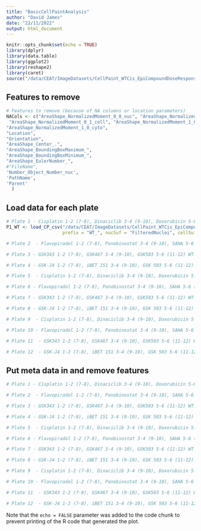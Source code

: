 ```yaml
---
title: "BasicCellPaintAnalysis"
author: "David James"
date: "22/11/2022"
output: html_document
---
```


```r
knitr::opts_chunk$set(echo = TRUE)
library(dplyr)
library(data.table)
library(ggplot2)
library(reshape2)
library(caret)
source("/data/CEAT/ImageDatasets/CellPaint_WTCis_EpiCompoundDoseResponse/RScripts_011122/cellPaintFunctions.r")
```

## Features to remove
```r
# Features to remove (because of NA columns or location parameters)
NACols <- c("AreaShape_NormalizedMoment_0_0_nuc", "AreaShape_NormalizedMoment_0_1_nuc",  "AreaShape_NormalizedMoment_1_0_nuc",  "AreaShape_NormalizedMoment_0_0_cell",
 "AreaShape_NormalizedMoment_0_1_cell", "AreaShape_NormalizedMoment_1_0_cell", "AreaShape_NormalizedMoment_0_0_cyto", "AreaShape_NormalizedMoment_0_1_cyto",
"AreaShape_NormalizedMoment_1_0_cyto",
"Location",
"Orientation",
"AreaShape_Center_.",
"AreaShape_BoundingBoxMaximum_",
"AreaShape_BoundingBoxMinimum_",
"AreaShape_EulerNumber_",
#"FileName",
'Number_Object_Number_nuc', 
'PathName', 
'Parent'
  )
```

## Load data for each plate
```r
# Plate 1 - Cisplatin 1-2 (7-8), Dinaciclib 3-4 (9-10), Doxorubicin 5-6 (11-12) WT left, Cis Right
P1_WT <- load_CP_csv("/data/CEAT/ImageDatasets/CellPaint_WTCis_EpiCompoundDoseResponse/CellProfilerOutputs/headlessTest/P1/P1_Results/", 
                     prefix = "WT_", nucSuf = "FilteredNuclei", cellSuf = "Cell", cytoSuf = "Cytoplasm")

# Plate 2  - Flavopiradol 1-2 (7-8), Panobinostat 3-4 (9-10), SAHA 5-6 (11-12) WT left, Cis Right

# Plate 3 - GSK343 1-2 (7-8), GSK467 3-4 (9-10), GSK503 5-6 (11-12) WT left, Cis Right

# Plate 4 - GSK-J4 1-2 (7-8), iBET 151 3-4 (9-10), GSK 503 5-6 (11-12) WT left, Cis Right

# Plate 5  - Cisplatin 1-2 (7-8), Dinaciclib 3-4 (9-10), Doxorubicin 5-6 (11-12) WT Right, Cis Left

# Plate 6 - Flavopiradol 1-2 (7-8), Panobinostat 3-4 (9-10), SAHA 5-6 (11-12) WT Right, Cis Left

# Plate 7 - GSK343 1-2 (7-8), GSK467 3-4 (9-10), GSK503 5-6 (11-12) WT right, Cis left

# Plate 8 - GSK-J4 1-2 (7-8), iBET 151 3-4 (9-10), GSK 503 5-6 (11-12) WT right, Cis left

# Plate 9  - Cisplatin 1-2 (7-8), Dinaciclib 3-4 (9-10), Doxorubicin 5-6 (11-12) WT left, Cis Right

# Plate 10 - Flavopiradol 1-2 (7-8), Panobinostat 3-4 (9-10), SAHA 5-6 (11-12) WT left, Cis Right

# Plate 11  - GSK343 1-2 (7-8), GSK467 3-4 (9-10), GSK503 5-6 (11-12) WT left, Cis Right

# Plate 12  - GSK-J4 1-2 (7-8), iBET 151 3-4 (9-10), GSK 503 5-6 (11-12) WT left, Cis Right


```

## Put meta data in and remove features

```r
# Plate 1 - Cisplatin 1-2 (7-8), Dinaciclib 3-4 (9-10), Doxorubicin 5-6 (11-12) WT left, Cis Right

# Plate 2  - Flavopiradol 1-2 (7-8), Panobinostat 3-4 (9-10), SAHA 5-6 (11-12) WT left, Cis Right

# Plate 3 - GSK343 1-2 (7-8), GSK467 3-4 (9-10), GSK503 5-6 (11-12) WT left, Cis Right

# Plate 4 - GSK-J4 1-2 (7-8), iBET 151 3-4 (9-10), GSK 503 5-6 (11-12) WT left, Cis Right

# Plate 5  - Cisplatin 1-2 (7-8), Dinaciclib 3-4 (9-10), Doxorubicin 5-6 (11-12) WT Right, Cis Left

# Plate 6 - Flavopiradol 1-2 (7-8), Panobinostat 3-4 (9-10), SAHA 5-6 (11-12) WT Right, Cis Left

# Plate 7 - GSK343 1-2 (7-8), GSK467 3-4 (9-10), GSK503 5-6 (11-12) WT right, Cis left

# Plate 8 - GSK-J4 1-2 (7-8), iBET 151 3-4 (9-10), GSK 503 5-6 (11-12) WT right, Cis left

# Plate 9  - Cisplatin 1-2 (7-8), Dinaciclib 3-4 (9-10), Doxorubicin 5-6 (11-12) WT left, Cis Right

# Plate 10 - Flavopiradol 1-2 (7-8), Panobinostat 3-4 (9-10), SAHA 5-6 (11-12) WT left, Cis Right

# Plate 11  - GSK343 1-2 (7-8), GSK467 3-4 (9-10), GSK503 5-6 (11-12) WT left, Cis Right

# Plate 12  - GSK-J4 1-2 (7-8), iBET 151 3-4 (9-10), GSK 503 5-6 (11-12) WT left, Cis Right
```

Note that the `echo = FALSE` parameter was added to the code chunk to prevent printing of the R code that generated the plot.
